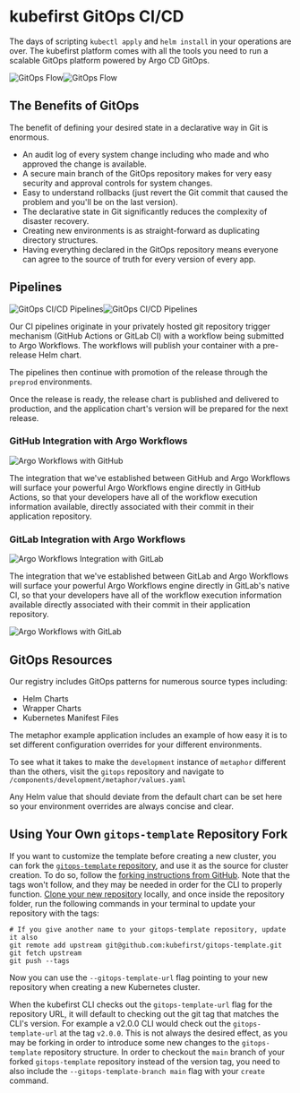 # kubefirst GitOps CI/CD

The days of scripting `kubectl apply` and `helm install` in your operations are over. The kubefirst platform comes with all the tools you need to run a scalable GitOps platform powered by Argo CD GitOps.

![GitOps Flow](../img/gitops/gitops-diagram-light.svg#light-mode)![GitOps Flow](../img/gitops/gitops-diagram-dark.svg#dark-mode)

## The Benefits of GitOps

The benefit of defining your desired state in a declarative way in Git is enormous.

- An audit log of every system change including who made and who approved the change is available.
- A secure main branch of the GitOps repository makes for very easy security and approval controls for system changes.
- Easy to understand rollbacks (just revert the Git commit that caused the problem and you'll be on the last version).
- The declarative state in Git significantly reduces the complexity of disaster recovery.
- Creating new environments is as straight-forward as duplicating directory structures.
- Having everything declared in the GitOps repository means everyone can agree to the source of truth for every version of every app.

## Pipelines

![GitOps CI/CD Pipelines](../img/gitops/gitops-pipelines-light.svg#light-mode)![GitOps CI/CD Pipelines](../img/gitops/gitops-pipelines-dark.svg#dark-mode)

Our CI pipelines originate in your privately hosted git repository trigger mechanism (GitHub Actions or GitLab CI) with a workflow being submitted to Argo Workflows. The workflows will publish your container with a pre-release Helm chart.

The pipelines then continue with promotion of the release through the `preprod` environments.

Once the release is ready, the release chart is published and delivered to production, and the application chart's version will be prepared for the next release.

### GitHub Integration with Argo Workflows

![Argo Workflows with GitHub](../img/kubefirst/github/github-argo-workflow.png)

The integration that we've established between GitHub and Argo Workflows will surface your powerful Argo Workflows engine directly in GitHub Actions, so that your developers have all of the workflow execution information available, directly associated with their commit in their application repository.

### GitLab Integration with Argo Workflows

![Argo Workflows Integration with GitLab](../img/kubefirst/gitops/gitlab-workflows-integration.png)

The integration that we've established between GitLab and Argo Workflows will surface your powerful Argo Workflows engine directly in GitLab's native CI, so that your developers have all of the workflow execution information available directly associated with their commit in their application repository.

![Argo Workflows with GitLab](../img/kubefirst/gitlab/gitlab-argo-workflow.png)

## GitOps Resources

Our registry includes GitOps patterns for numerous source types including:

- Helm Charts
- Wrapper Charts
- Kubernetes Manifest Files

The metaphor example application includes an example of how easy it is to set different configuration overrides for your different environments.

To see what it takes to make the `development` instance of `metaphor` different than the others, visit the `gitops` repository and navigate to `/components/development/metaphor/values.yaml`

Any Helm value that should deviate from the default chart can be set here so your environment overrides are always concise and clear.

## Using Your Own `gitops-template` Repository Fork

If you want to customize the template before creating a new cluster, you can fork the [`gitops-template` repository](https://github.com/kubefirst/gitops-template), and use it as the source for cluster creation. To do so, follow the [forking instructions from GitHub](https://docs.github.com/en/get-started/quickstart/fork-a-repo). Note that the tags won't follow, and they may be needed in order for the CLI to properly function. [Clone your new repository](https://docs.github.com/en/repositories/creating-and-managing-repositories/cloning-a-repository) locally, and once inside the repository folder, run the following commands in your terminal to update your repository with the tags:

```shell
# If you give another name to your gitops-template repository, update it also
git remote add upstream git@github.com:kubefirst/gitops-template.git
git fetch upstream
git push --tags
```

Now you can use the `--gitops-template-url` flag pointing to your new repository when creating a new Kubernetes cluster.

When the kubefirst CLI checks out the `gitops-template-url` flag for the repository URL, it will default to checking out the git tag that matches the CLI's version. For example a v2.0.0 CLI would check out the `gitops-template-url` at the tag `v2.0.0`. This is not always the desired effect, as you may be forking in order to introduce some new changes to the `gitops-template` repository structure. In order to checkout the `main` branch of your forked `gitops-template` repository instead of the version tag, you need to also include the `--gitops-template-branch main` flag with your `create` command.
